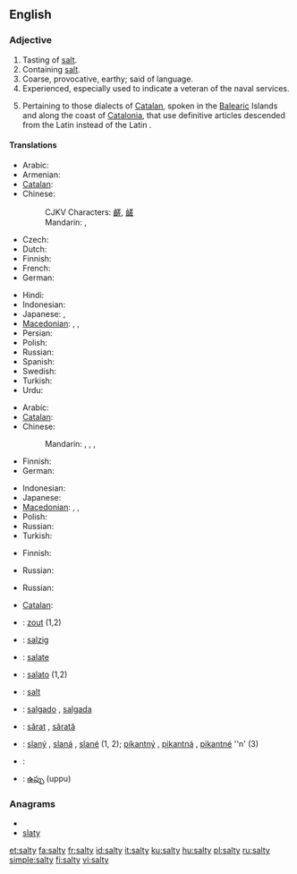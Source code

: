 ==English==

===Adjective===
{{en-adj|salti|er}}

# Tasting of [[salt]].
# Containing [[salt]].
# Coarse, provocative, earthy; said of language.
# Experienced, especially used to indicate a veteran of the naval services.
# {{linguistics}} Pertaining to those dialects of [[Catalan]], spoken in the [[Balearic]] Islands and along the coast of [[Catalonia]], that use definitive articles descended from the Latin {{term|lang=la|ipse||self}} instead of the Latin {{term|lang=la|ille||that}}.

====Translations====
{{trans-top|tasting of salt}}
* Arabic: {{t|ar|مالح|tr=maaliH}}
* Armenian: {{t|hy|աղի|tr=aġi}}
* [[Catalan]]: {{t-|ca|salat}}
* Chinese:
*: CJKV Characters: [[鹺]], [[鹾]]
*: Mandarin: {{t-|cmn|鹹|tr=xián|sc=Hani}}, {{t-|cmn|咸|tr=xián|sc=Hani}}
* Czech: {{t+|cs|slaný}}
* Dutch: {{t+|nl|zout}}
* Finnish: {{t+|fi|suolainen}}
* French: {{t+|fr|salé}}
* German: {{t+|de|salzig}}
{{trans-mid}}
* Hindi: {{t-|hi|नमकीन|tr=namakīn|xs=Hindi}}
* Indonesian: {{t+|id|asin|xs=Indonesian}}
* Japanese: {{t|ja|塩っぱい|tr=しょっぱい, shoppai}},  {{t|ja|塩辛い|tr=しおからい, shiokarai}}
* [[Macedonian]]: {{t|mk|солен|m|tr=sólen}},  {{t|mk|солена|f|tr=sólena}},  {{t|mk|солено|n|tr=sóleno}}
* Persian: {{t-|fa|نمکین|tr=namakin|xs=Persian}}
* Polish: {{t+|pl|słony}}
* Russian: {{t-|ru|солёный|tr=soljónyj}}
* Spanish: {{t-|es|salado}}
* Swedish: {{t+|sv|salt}}
* Turkish: {{t+|tr|tuzlu}}
* Urdu: {{t-|ur|نمکین|tr=namakīn|xs=Urdu}}
{{trans-bottom}}

{{trans-top|containing salt}}
* Arabic: {{t|ar|ملحي|tr=mílHiy}}
* [[Catalan]]: {{t-|ca|salat}}
* Chinese:
*: Mandarin: {{t-|cmn|鹹|tr=xián|sc=Hani}}, {{t-|cmn|咸|tr=xián|sc=Hani}},  {{t-|cmn|鹽|alt=鹽的|sc=Hani}},  {{t-|cmn|盐|alt=盐的|tr=yán-de|sc=Hani}}
* Finnish: {{t+|fi|suolainen}}
* German: {{t+|de|salzhaltig}}
{{trans-mid}}
* Indonesian: {{t+|id|asin|xs=Indonesian}}
* Japanese: {{t|ja|塩っぱい|tr=しょっぱい, shoppai}}
* [[Macedonian]]: {{t|mk|солен|m|tr=sólen}},  {{t|mk|солена|f|tr=sólena}},  {{t|mk|солено|n|tr=sóleno}}
* Polish: {{t+|pl|słony}}
* Russian: {{t-|ru|солёный|tr=soljónyj}}
* Turkish: {{t+|tr|tuzlu}}
{{trans-bottom}}

{{trans-top|of language: coarse, provocative}}
* Finnish: {{t+|fi|rasvainen}}
{{trans-mid}}
* Russian: {{t-|ru|солёный|tr=soljónyj}}
{{trans-bottom}}

{{trans-top|experienced}}
* Russian: {{t|ru|бывалый|tr=byvályj}}
{{trans-mid}}
{{trans-bottom}}

{{trans-top|pertaining to article usage in Catalan dialects}}
* [[Catalan]]: {{t-|ca|salat}}
{{trans-mid}}
{{trans-bottom}}

{{checktrans-top}}

* {{ttbc|Dutch}}: [[zout]] (1,2)
* {{ttbc|German}}: [[salzig]]
* {{ttbc|Interlingua}}: [[salate]]
* {{ttbc|Italian}}: [[salato]] {{m}} (1,2)
{{trans-mid}}
* {{ttbc|Norwegian}}: [[salt#Norwegian|salt]]
* {{ttbc|Portuguese}}: [[salgado]] {{m}}, [[salgada]] {{f}}
* {{ttbc|Romanian}}: [[sărat]] {{m}}, [[sărată]] {{f}}
* {{ttbc|Slovak}}: [[slaný]] {{m}}, [[slaná]] {{f}}, [[slané]] {{n}} (1, 2); [[pikantný]] {{m}}, [[pikantná]] {{f}}, [[pikantné]] ''n' (3)
* {{ttbc|Swedish}}: {{t+|sv|salt}}
* {{ttbc|Telugu}}: [[ఉప్పు]] (uppu)
{{trans-bottom}}

===Anagrams===
* {{alphagram|alsty}}
* [[slaty#English|slaty]]

[[et:salty]]
[[fa:salty]]
[[fr:salty]]
[[id:salty]]
[[it:salty]]
[[ku:salty]]
[[hu:salty]]
[[pl:salty]]
[[ru:salty]]
[[simple:salty]]
[[fi:salty]]
[[vi:salty]]